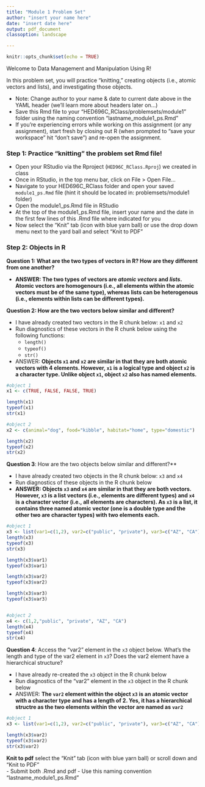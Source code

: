 ```yaml
---
title: "Module 1 Problem Set"
author: "insert your name here"
date: "insert date here"
output: pdf_document
classoption: landscape

---
```


```r
knitr::opts_chunk$set(echo = TRUE)
```

Welcome to Data Management and Manipulation Using R!

In this problem set, you will practice "knitting," creating objects (i.e., atomic vectors and lists), and investigating those objects.

- Note: Change author to your name & date to current date above in the YAML header (we'll learn more about headers later on...)
- Save this Rmd file to your "HED696C_RClass/problemsets/module1" folder using the naming convention "lastname_module1_ps.Rmd"
- If you're experiencing errors while working on this assignment (or any assignment), start fresh by closing out R (when prompted to "save your workspace" hit "don't save") and re-open the assignment. 

\vspace{30pt}

### Step 1: Practice "knitting" the problem set Rmd file!

- Open your RStudio via the Rproject (`HED96C_RClass.Rproj`) we created in class
- Once in RStudio, in the top menu bar, click on File > Open File...
- Navigate to your HED696C_RClass folder and open your saved `module1_ps.Rmd` file (hint it should be located in: problemsets/module1 folder)
- Open the module1_ps.Rmd file in RStudio
- At the top of the module1_ps.Rmd file, insert your name and the date in the first few lines of this .Rmd file where indicated for you
- Now select the "Knit" tab (icon with blue yarn ball) or use the drop down menu next to the yard ball and select "Knit to PDF"


\vspace{30pt}

### Step 2: Objects in R

**Question 1: What are the two types of vectors in R? How are they different from one another?** 

- __ANSWER: The two types of vectors are _atomic vectors_ and _lists_. Atomic vectors are homogenours (i.e., all elements within the atomic vectors must be of the same type), whereas lists can be heterogenous (i.e., elements within lists can be different types).__


\vspace{30pt}


**Question 2: How are the two vectors below similar and different?**  

- I have already created two vectors in the R chunk below: `x1` and `x2`
- Run diagnostics of these vectors in the R chunk below using the following functions:
  - `length()`
  - `typeof()`
  - `str()`
- ANSWER: __Objects `x1` and `x2` are similar in that they are both atomic vectors with 4 elements. However, `x1` is a logical type and object `x2` is a character type. Unlike object `x1`, object `x2` also has named elements.__

```r
#object 1
x1 <- c(TRUE, FALSE, FALSE, TRUE)

length(x1)
typeof(x1)
str(x1)

#object 2
x2 <- c(animal="dog", food="kibble", habitat="home", type="domestic")

length(x2)
typeof(x2)
str(x2)
```

\vspace{30pt}


**Question 3**: How are the two objects below similar and different?**  

- I have already created two objects in the R chunk below: `x3` and `x4`
- Run diagnostics of these objects in the R chunk below
- __ANSWER: Objects `x3` and `x4` are similar in that they are both vectors. However, `x3` is a list vectors (i.e., elements are different types) and `x4` is a character vector (i.e., all elements are characters). As `x3` is a list, it contains three named atomic vector (one is a double type and the other two are character types) with two elements each.__


```r
#object 1
x3 <- list(var1=c(1,2), var2=c("public", "private"), var3=c("AZ", "CA"))
length(x3)
typeof(x3)
str(x3)

length(x3$var1)
typeof(x3$var1)

length(x3$var2)
typeof(x3$var2)

length(x3$var3)
typeof(x3$var3)


#object 2
x4 <- c(1,2,"public", "private", "AZ", "CA")
length(x4)
typeof(x4)
str(x4)

```


\vspace{30pt}



**Question 4**: Access the "var2" element in the `x3` object below. What's the length and type of the var2 element in `x3`? Does the var2 element have a hierarchical structure? 

- I have already re-created the `x3` object in the R chunk below
- Run diagnostics of the "var2" element in the `x3` object in the R chunk below
- ANSWER: __The `var2` element within the object `x3` is an atomic vector with a character type and has a length of 2. Yes, it has a hierarchical structre as the two elements within the vector are named as `var2`__

```r
#object 1
x3 <- list(var1=c(1,2), var2=c("public", "private"), var3=c("AZ", "CA"))

length(x3$var2)
typeof(x3$var2)
str(x3$var2)
```

\vspace{30pt}

**Knit to pdf** select the "Knit" tab (icon with blue yarn ball) or scroll down and "Knit to PDF"  
- Submit both .Rmd and pdf
- Use this naming convention "lastname_module1_ps.Rmd"